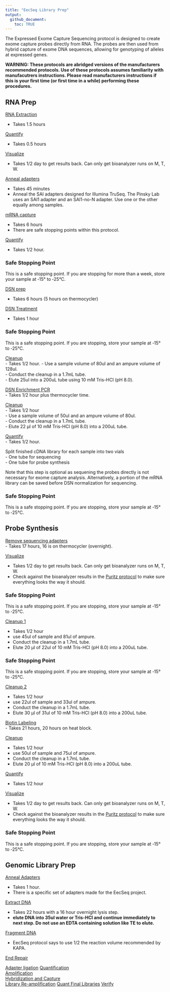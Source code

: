 ```yaml
---
title: "EecSeq Library Prep"
output: 
  github_document:
    toc: TRUE
---
```



The Expressed Exome Capture Sequencing protocol is designed to create exome capture probes directly from RNA.  The probes are then used from hybrid capture of exome DNA sequences, allowing for genotyping of alleles at expressed genes.

**WARNING: These protocols are abridged versions of the manufacturers recommended protocols.  Use of these protocols assumes familiarity with manufacutrers instructions.  Please read manufacturers instructions if this is your first time (or first time in a while) performing these procedures.**

## RNA Prep
[RNA Extraction](https://pinskylab.github.io/laboratory/protocols/rna_extraction_tri.nb.html)  

- Takes 1.5 hours  

[Quantify](https://pinskylab.github.io/laboratory/protocols/quant_rna.nb.html)   

- Takes 0.5 hours   

[Visualize](https://pinskylab.github.io/laboratory/protocols/bioanalyzer.nb.html)   

- Takes 1/2 day to get results back.  Can only get bioanalyzer runs on M, T, W.  

[Anneal adapters](https://pinskylab.github.io/laboratory/protocols/anneal.nb.html)  

- Takes 45 minutes  
- Anneal the SAI adapters designed for Illumina TruSeq.  The Pinsky Lab uses an SAI1 adapter and an SAI1-no-N adapter.  Use one or the other equally among samples.
  
  
[mRNA capture](https://pinskylab.github.io/laboratory/protocols/mrna-hyper.nb.html)   

- Takes 6 hours  
- There are safe stopping points within this protocol.  


[Quantify](https://pinskylab.github.io/laboratory/protocols/quant_dna.nb.html)   

- Takes 1/2 hour.

### Safe Stopping Point
This is a safe stopping point. If you are stopping for more than a week, store your sample at ‐15° to ‐25°C.   

[DSN prep](https://pinskylab.github.io/laboratory/protocols/dsn-prep.nb.html)   

- Takes 6 hours (5 hours on thermocycler)  

[DSN Treatment](https://pinskylab.github.io/laboratory/protocols/dsn-treat.nb.html)   

- Takes 1 hour

### Safe Stopping Point
This is a safe stopping point. If you are stopping, store your sample at ‐15° to ‐25°C.

[Cleanup](https://pinskylab.github.io/laboratory/protocols/ampure.nb.html)  
- Takes 1/2 hour.
- Use a sample volume of 80ul and an ampure volume of 128ul.  
- Conduct the cleanup in a 1.7mL tube.  
- Elute 25ul into a 200uL tube using 10 mM Tris-HCl (pH 8.0).  

[DSN Enrichment PCR](https://pinskylab.github.io/laboratory/protocols/dsn-pcr.nb.html)   
- Takes 1/2 hour plus thermocycler time. 

[Cleanup](https://pinskylab.github.io/laboratory/protocols/ampure.nb.html)   
- Takes 1/2 hour  
- Use a sample volume of 50ul and an ampure volume of 80ul.  
- Conduct the cleanup in a 1.7mL tube.  
- Elute 22 μl of 10 mM Tris-HCl (pH 8.0) into a 200uL tube. 

[Quantify](https://pinskylab.github.io/laboratory/protocols/quant_dna.nb.html)   
- Takes 1/2 hour.

Split finished cDNA library for each sample into two vials  
- One tube for sequencing  
- One tube for probe synthesis  

Note that this step is optional as sequening the probes directly is not necessary for exome capture analysis. Alternatively, a portion of the mRNA library can be saved before DSN normalization for sequencing.

### Safe Stopping Point 
This is a safe stopping point. If you are stopping, store your sample at ‐15° to ‐25°C.

## Probe Synthesis
[Remove sequencing adapters](https://pinskylab.github.io/laboratory/protocols/remove-adapters_eecseq.nb.html)  
- Takes 17 hours, 16 is on thermocycler (overnight). 

[Visualize](https://pinskylab.github.io/laboratory/protocols/bioanalyzer.nb.html)   

- Takes 1/2 day to get results back.  Can only get bioanalyzer runs on M, T, W.  
- Check against the bioanalyzer results in the [Puritz protocol](https://github.com/jpuritz/EecSeq/blob/master/Protocol.md#probe-synthesis) to make sure everything looks the way it should.

### Safe Stopping Point
This is a safe stopping point. If you are stopping, store your sample at ‐15° to ‐25°C.   

[Cleanup 1](https://pinskylab.github.io/laboratory/protocols/ampure.nb.html)  

- Takes 1/2 hour  
- use 45ul of sample and 81ul of ampure.  
- Conduct the cleanup in a 1.7mL tube.  
- Elute 20 μl of 22ul of 10 mM Tris-HCl (pH 8.0) into a 200uL tube. 
  

### Safe Stopping Point
This is a safe stopping point. If you are stopping, store your sample at ‐15° to ‐25°C. 

[Cleanup 2](https://pinskylab.github.io/laboratory/protocols/ampure.nb.html)  

- Takes 1/2 hour  
- use 22ul of sample and 33ul of ampure.  
- Conduct the cleanup in a 1.7mL tube.  
- Elute 30 μl of 31ul of 10 mM Tris-HCl (pH 8.0) into a 200uL tube. 
  
[Biotin Labeling](https://pinskylab.github.io/laboratory/protocols/biotin_eecseq.nb.html)  
- Takes 21 hours, 20 hours on heat block.  

[Cleanup](https://pinskylab.github.io/laboratory/protocols/ampure.nb.html)  

- Takes 1/2 hour  
- use 50ul of sample and 75ul of ampure.  
- Conduct the cleanup in a 1.7mL tube.  
- Elute 20 μl of 10 mM Tris-HCl (pH 8.0) into a 200uL tube.  

[Quantify](https://pinskylab.github.io/laboratory/protocols/quant_dna.nb.html)  

- Takes 1/2 hour

[Visualize](https://pinskylab.github.io/laboratory/protocols/bioanalyzer.nb.html)  

- Takes 1/2 day to get results back.  Can only get bioanalyzer runs on M, T, W.   
- Check against the bioanalyzer results in the [Puritz protocol](https://github.com/jpuritz/EecSeq/blob/master/Protocol.md#probe-synthesis) to make sure everything looks the way it should.  

### Safe Stopping Point
This is a safe stopping point. If you are stopping, store your sample at ‐15° to ‐25°C.

## Genomic Library Prep
[Anneal Adapters](https://pinskylab.github.io/laboratory/protocols/anneal.nb.html)  

- Takes 1 hour.  
- There is a specific set of adapters made for the EecSeq project.  
    
[Extract DNA](https://pinskylab.github.io/laboratory/protocols/dna_extraction_ali.nb.html)  

- Takes 22 hours with a 16 hour overnight lysis step.  
- **elute DNA into 35ul water or Tris-HCl and continue immediately to next step.  Do not use an EDTA containing solution like TE to elute.**    

[Fragment DNA](https://pinskylab.github.io/laboratory/protocols/kapa-hyper.nb.html)  

- EecSeq protocol says to use 1/2 the reaction volume recommended by KAPA.
    
[End Repair](https://pinskylab.github.io/laboratory/protocols/end-repair.nb.html)

[Adapter ligation](https://pinskylab.github.io/laboratory/protocols/ligation_eecseq.nb.html)
[Quantification](https://pinskylab.github.io/laboratory/protocols/quant_dna.nb.html)  
[Amplification](https://pinskylab.github.io/laboratory/protocols/lib-amp_eecseq.nb.html)  
[Hybridization and Capture](https://pinskylab.github.io/laboratory/protocols/hybridization_eecseq.nb.html)  
[Library Re-amplification](https://pinskylab.github.io/laboratory/protocols/lib-reamp_eecseq.nb.html) 
[Quant Final Libraries](https://pinskylab.github.io/laboratory/protocols/quant_dna.nb.html)
[Verify](https://pinskylab.github.io/laboratory/protocols/bioanalyzer.nb.html) 


